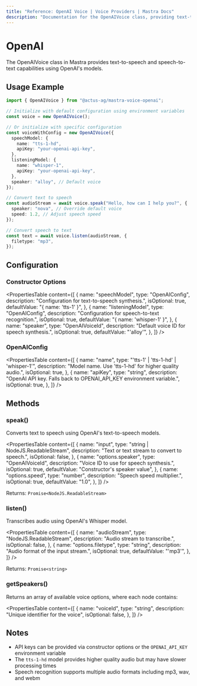 ```yaml
---
title: "Reference: OpenAI Voice | Voice Providers | Mastra Docs"
description: "Documentation for the OpenAIVoice class, providing text-to-speech and speech-to-text capabilities."
---
```


# OpenAI

The OpenAIVoice class in Mastra provides text-to-speech and speech-to-text capabilities using OpenAI's models.

## Usage Example

```typescript
import { OpenAIVoice } from "@actus-ag/mastra-voice-openai";

// Initialize with default configuration using environment variables
const voice = new OpenAIVoice();

// Or initialize with specific configuration
const voiceWithConfig = new OpenAIVoice({
  speechModel: {
    name: "tts-1-hd",
    apiKey: "your-openai-api-key",
  },
  listeningModel: {
    name: "whisper-1",
    apiKey: "your-openai-api-key",
  },
  speaker: "alloy", // Default voice
});

// Convert text to speech
const audioStream = await voice.speak("Hello, how can I help you?", {
  speaker: "nova", // Override default voice
  speed: 1.2, // Adjust speech speed
});

// Convert speech to text
const text = await voice.listen(audioStream, {
  filetype: "mp3",
});
```

## Configuration

### Constructor Options

<PropertiesTable
  content={[
    {
      name: "speechModel",
      type: "OpenAIConfig",
      description: "Configuration for text-to-speech synthesis.",
      isOptional: true,
      defaultValue: "{ name: 'tts-1' }",
    },
    {
      name: "listeningModel",
      type: "OpenAIConfig",
      description: "Configuration for speech-to-text recognition.",
      isOptional: true,
      defaultValue: "{ name: 'whisper-1' }",
    },
    {
      name: "speaker",
      type: "OpenAIVoiceId",
      description: "Default voice ID for speech synthesis.",
      isOptional: true,
      defaultValue: "'alloy'",
    },
  ]}
/>

### OpenAIConfig

<PropertiesTable
  content={[
    {
      name: "name",
      type: "'tts-1' | 'tts-1-hd' | 'whisper-1'",
      description: "Model name. Use 'tts-1-hd' for higher quality audio.",
      isOptional: true,
    },
    {
      name: "apiKey",
      type: "string",
      description:
        "OpenAI API key. Falls back to OPENAI_API_KEY environment variable.",
      isOptional: true,
    },
  ]}
/>

## Methods

### speak()

Converts text to speech using OpenAI's text-to-speech models.

<PropertiesTable
  content={[
    {
      name: "input",
      type: "string | NodeJS.ReadableStream",
      description: "Text or text stream to convert to speech.",
      isOptional: false,
    },
    {
      name: "options.speaker",
      type: "OpenAIVoiceId",
      description: "Voice ID to use for speech synthesis.",
      isOptional: true,
      defaultValue: "Constructor's speaker value",
    },
    {
      name: "options.speed",
      type: "number",
      description: "Speech speed multiplier.",
      isOptional: true,
      defaultValue: "1.0",
    },
  ]}
/>

Returns: `Promise<NodeJS.ReadableStream>`

### listen()

Transcribes audio using OpenAI's Whisper model.

<PropertiesTable
  content={[
    {
      name: "audioStream",
      type: "NodeJS.ReadableStream",
      description: "Audio stream to transcribe.",
      isOptional: false,
    },
    {
      name: "options.filetype",
      type: "string",
      description: "Audio format of the input stream.",
      isOptional: true,
      defaultValue: "'mp3'",
    },
  ]}
/>

Returns: `Promise<string>`

### getSpeakers()

Returns an array of available voice options, where each node contains:

<PropertiesTable
  content={[
    {
      name: "voiceId",
      type: "string",
      description: "Unique identifier for the voice",
      isOptional: false,
    },
  ]}
/>

## Notes

- API keys can be provided via constructor options or the `OPENAI_API_KEY` environment variable
- The `tts-1-hd` model provides higher quality audio but may have slower processing times
- Speech recognition supports multiple audio formats including mp3, wav, and webm
